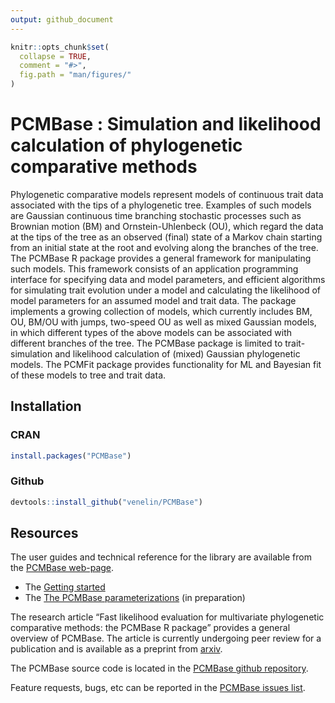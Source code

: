 ```yaml
---
output: github_document
---
```


<!-- README.md is generated from README.Rmd. Please edit that file -->

```r
knitr::opts_chunk$set(
  collapse = TRUE,
  comment = "#>",
  fig.path = "man/figures/"
)
```

# PCMBase : Simulation and likelihood calculation of phylogenetic comparative methods

Phylogenetic comparative models represent models of continuous trait 
  data associated with the tips of a phylogenetic tree. Examples 
  of such models are Gaussian continuous time branching stochastic processes 
  such as Brownian motion (BM) and Ornstein-Uhlenbeck (OU), which regard the 
  data at the tips of the tree as an observed (final) state of a Markov chain 
  starting from an initial state at the root and evolving along the branches of 
  the tree. The PCMBase R package provides a general framework for manipulating 
  such models. This framework consists of an application programming interface 
  for specifying data and model parameters, and efficient algorithms for 
  simulating trait evolution under a model and calculating the likelihood of 
  model parameters for an assumed model and trait data. The package implements a 
  growing collection of models, which currently includes BM, OU, BM/OU with jumps, 
  two-speed OU as well as mixed Gaussian models, in which different types of the
  above models can be associated with different branches of the tree. The PCMBase
  package is limited to trait-simulation and likelihood calculation of (mixed) Gaussian
  phylogenetic models. The PCMFit package provides functionality for ML and Bayesian 
  fit of these models to tree and trait data.

## Installation

### CRAN
```r
install.packages("PCMBase")
```

### Github
```r
devtools::install_github("venelin/PCMBase")
```

## Resources

The user guides and technical reference for the library are available from the [PCMBase web-page](https://venelin.github.io/PCMBase/). 

* The [Getting started](https://venelin.github.io/PCMBase/articles/PCMBase.html) 
* The [The PCMBase parameterizations](https://venelin.github.io/PCMBase/articles/PCMParam.html) (in preparation) 

The research article "Fast likelihood evaluation for multivariate phylogenetic comparative methods: the PCMBase R package" provides a general overview of PCMBase. The article is currently undergoing peer review for a publication and is available as a preprint from [arxiv](https://arxiv.org/abs/1809.09014).

The PCMBase source code is located in the [PCMBase github repository](https://github.com/venelin/PCMBase). 

Feature requests, bugs, etc can be reported in the [PCMBase issues list](https://github.com/venelin/PCMBase/issues).

